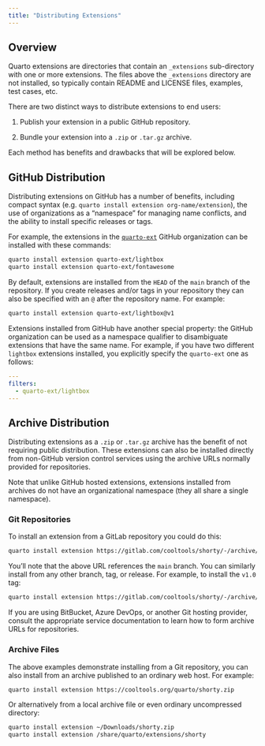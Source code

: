 ```yaml
---
title: "Distributing Extensions"
---
```


## Overview

Quarto extensions are directories that contain an `_extensions` sub-directory with one or more extensions. The files above the `_extensions` directory are not installed, so typically contain README and LICENSE files, examples, test cases, etc.

There are two distinct ways to distribute extensions to end users:

1.  Publish your extension in a public GitHub repository.

2.  Bundle your extension into a `.zip` or `.tar.gz` archive.

Each method has benefits and drawbacks that will be explored below.

## GitHub Distribution

Distributing extensions on GitHub has a number of benefits, including compact syntax (e.g. `quarto install extension org-name/extension`), the use of organizations as a "namespace" for managing name conflicts, and the ability to install specific releases or tags.

For example, the extensions in the [`quarto-ext`](https://github.com/quarto-ext/) GitHub organization can be installed with these commands:

``` bash
quarto install extension quarto-ext/lightbox
quarto install extension quarto-ext/fontawesome
```

By default, extensions are installed from the `HEAD` of the `main` branch of the repository. If you create releases and/or tags in your repository they can also be specified with an `@` after the repository name. For example:

``` bash
quarto install extension quarto-ext/lightbox@v1
```

Extensions installed from GitHub have another special property: the GitHub organization can be used as a namespace qualifier to disambiguate extensions that have the same name. For example, if you have two different `lightbox` extensions installed, you explicitly specify the `quarto-ext` one as follows:

``` yaml
---
filters:
  - quarto-ext/lightbox
---
```

## Archive Distribution

Distributing extensions as a `.zip` or `.tar.gz` archive has the benefit of not requiring public distribution. These extensions can also be installed directly from non-GitHub version control services using the archive URLs normally provided for repositories.

Note that unlike GitHub hosted extensions, extensions installed from archives do not have an organizational namespace (they all share a single namespace).

### Git Repositories

To install an extension from a GitLab repository you could do this:

``` bash
quarto install extension https://gitlab.com/cooltools/shorty/-/archive/main/shorty-main.zip
```

You'll note that the above URL references the `main` branch. You can similarly install from any other branch, tag, or release. For example, to install the `v1.0` tag:

``` bash
quarto install extension https://gitlab.com/cooltools/shorty/-/archive/v1.0/shorty-main.zip
```

If you are using BitBucket, Azure DevOps, or another Git hosting provider, consult the appropriate service documentation to learn how to form archive URLs for repositories.

### Archive Files

The above examples demonstrate installing from a Git repository, you can also install from an archive published to an ordinary web host. For example:

``` bash
quarto install extension https://cooltools.org/quarto/shorty.zip
```

Or alternatively from a local archive file or even ordinary uncompressed directory:

``` bash
quarto install extension ~/Downloads/shorty.zip
quarto install extension /share/quarto/extensions/shorty
```
